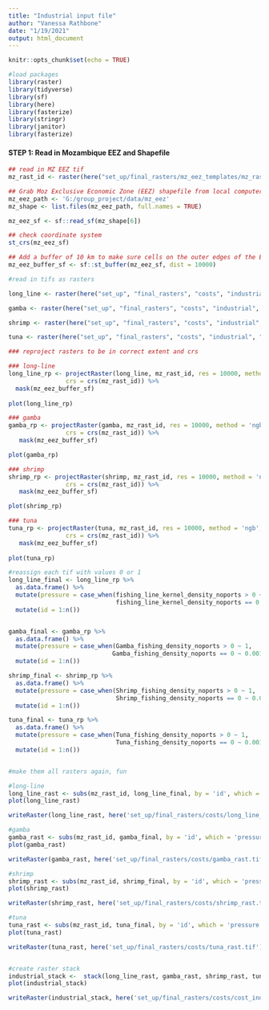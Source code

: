 ```yaml
---
title: "Industrial input file"
author: "Vanessa Rathbone"
date: "1/19/2021"
output: html_document
---
```


```r
knitr::opts_chunk$set(echo = TRUE)

#load packages
library(raster)
library(tidyverse)
library(sf)
library(here)
library(fasterize)
library(stringr)
library(janitor)
library(fasterize)
```

#### **STEP 1: Read in Mozambique EEZ and Shapefile**
```r
## read in MZ EEZ tif
mz_rast_id <- raster(here("set_up/final_rasters/mz_eez_templates/mz_rast_id.tif"))

## Grab Moz Exclusive Economic Zone (EEZ) shapefile from local computer
mz_eez_path <- 'G:/group_project/data/mz_eez'
mz_shape <- list.files(mz_eez_path, full.names = TRUE) 

mz_eez_sf <- sf::read_sf(mz_shape[6])

## check coordinate system
st_crs(mz_eez_sf)

## Add a buffer of 10 km to make sure cells on the outer edges of the EEZ are included
mz_eez_buffer_sf <- sf::st_buffer(mz_eez_sf, dist = 10000)
```

```r
#read in tifs as rasters

long_line <- raster(here("set_up", "final_rasters", "costs", "industrial", "fishing_line_kernel_density_noports.tif"))

gamba <- raster(here("set_up", "final_rasters", "costs", "industrial", "Gamba_fishing_density_noports.tif"))

shrimp <- raster(here("set_up", "final_rasters", "costs", "industrial", "Shrimp_fishing_density_noports.tif"))

tuna <- raster(here("set_up", "final_rasters", "costs", "industrial", "Tuna_fishing_density_noports.tif"))

### reproject rasters to be in correct extent and crs

### long-line
long_line_rp <- projectRaster(long_line, mz_rast_id, res = 10000, method = 'ngb',
                crs = crs(mz_rast_id)) %>%
  mask(mz_eez_buffer_sf)
 
plot(long_line_rp)

### gamba
gamba_rp <- projectRaster(gamba, mz_rast_id, res = 10000, method = 'ngb',
                crs = crs(mz_rast_id)) %>%
   mask(mz_eez_buffer_sf)

plot(gamba_rp)

### shrimp
shrimp_rp <- projectRaster(shrimp, mz_rast_id, res = 10000, method = 'ngb',
                crs = crs(mz_rast_id)) %>%
   mask(mz_eez_buffer_sf)

plot(shrimp_rp)

### tuna
tuna_rp <- projectRaster(tuna, mz_rast_id, res = 10000, method = 'ngb',
                crs = crs(mz_rast_id)) %>%
   mask(mz_eez_buffer_sf)
 
plot(tuna_rp)

```


```r
#reassign each tif with values 0 or 1 
long_line_final <- long_line_rp %>%
  as.data.frame() %>%
  mutate(pressure = case_when(fishing_line_kernel_density_noports > 0 ~ 1,
                              fishing_line_kernel_density_noports == 0 ~ 0.001)) %>%
  mutate(id = 1:n())


gamba_final <- gamba_rp %>%
  as.data.frame() %>%
  mutate(pressure = case_when(Gamba_fishing_density_noports > 0 ~ 1,
                             Gamba_fishing_density_noports == 0 ~ 0.001)) %>%
  mutate(id = 1:n())

shrimp_final <- shrimp_rp %>%
  as.data.frame() %>%
  mutate(pressure = case_when(Shrimp_fishing_density_noports > 0 ~ 1,
                              Shrimp_fishing_density_noports == 0 ~ 0.001)) %>%
  mutate(id = 1:n())

tuna_final <- tuna_rp %>%
  as.data.frame() %>%
  mutate(pressure = case_when(Tuna_fishing_density_noports > 0 ~ 1,
                              Tuna_fishing_density_noports == 0 ~ 0.001)) %>%
  mutate(id = 1:n())


#make them all rasters again, fun

#long-line
long_line_rast <- subs(mz_rast_id, long_line_final, by = 'id', which = 'pressure')
plot(long_line_rast)

writeRaster(long_line_rast, here('set_up/final_rasters/costs/long_line_rast.tif'), overwrite = TRUE)

#gamba
gamba_rast <- subs(mz_rast_id, gamba_final, by = 'id', which = 'pressure')
plot(gamba_rast)

writeRaster(gamba_rast, here('set_up/final_rasters/costs/gamba_rast.tif'), overwrite = TRUE)

#shrimp
shrimp_rast <- subs(mz_rast_id, shrimp_final, by = 'id', which = 'pressure')
plot(shrimp_rast)

writeRaster(shrimp_rast, here('set_up/final_rasters/costs/shrimp_rast.tif'), overwrite = TRUE)

#tuna
tuna_rast <- subs(mz_rast_id, tuna_final, by = 'id', which = 'pressure')
plot(tuna_rast)

writeRaster(tuna_rast, here('set_up/final_rasters/costs/tuna_rast.tif'), overwrite = TRUE)


#create raster stack
industrial_stack <-  stack(long_line_rast, gamba_rast, shrimp_rast, tuna_rast, mz_rast_id)
plot(industrial_stack)

writeRaster(industrial_stack, here('set_up/final_rasters/costs/cost_industrial_stack.tif'), overwrite = TRUE)
```

